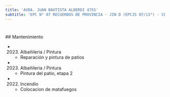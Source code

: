 ```yaml
---
title: 'AVDA. JUAN BAUTISTA ALBERDI 4755'
subtitle: 'EPC N° 07 RECUERDOS DE PROVINCIA - JIN D (EPCJS 07/13°) - CENOF CENTRO ALBERDI'
---
```


#


 ## Mantenimiento

*  (2023) Albañileria / Pintura 
    + Reparación y pintura de patios

*  (2023) Albañileria / Pintura 
    + Pintura del patio, etapa 2

*  (2022) Incendio 
    + Colocacion de matafuegos




